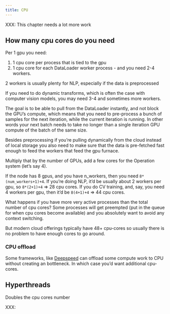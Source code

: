 ```yaml
---
title: CPU
---
```


XXX: This chapter needs a lot more work

## How many cpu cores do you need

Per 1 gpu you need:

1. 1 cpu core per process that is tied to the gpu
2. 1 cpu core for each DataLoader worker process - and you need 2-4 workers.

2 workers is usually plenty for NLP, especially if the data is preprocessed

If you need to do dynamic transforms, which is often the case with computer vision models, you may need 3-4 and sometimes more workers.

The goal is to be able to pull from the DataLoader instantly, and not block the GPU's compute, which means that you need to pre-process a bunch of samples for the next iteration, while the current iteration is running. In other words your next batch needs to take no longer than a single iteration GPU compute of the batch of the same size.

Besides preprocessing if you're pulling dynamically from the cloud instead of local storage you also need to make sure that the data is pre-fetched fast enough to feed the workers that feed the gpu furnace.

Multiply that by the number of GPUs, add a few cores for the Operation system (let's say 4).

If the node has 8 gpus, and you have n_workers, then you need `8*(num_workers+1)+4`. If you're doing NLP, it'd be usually about 2 workers per gpu, so `8*(2+1)+4` => 28 cpu cores. If you do CV training, and, say, you need 4 workers per gpu, then it'd be `8(4+1)+4` => 44 cpu cores.

What happens if you have more very active processes than the total number of cpu cores? Some processes will get preempted (put in the queue for when cpu cores become available) and you absolutely want to avoid any context switching.

But modern cloud offerings typically have 48+ cpu-cores so usually there is no problem to have enough cores to go around.

### CPU offload

Some frameworks, like [Deepspeed](https://www.deepspeed.ai/tutorials/zero-offload/) can offload some compute work to CPU without creating an bottleneck. In which case you'd want additional cpu-cores.


## Hyperthreads

Doubles the cpu cores number

XXX:

